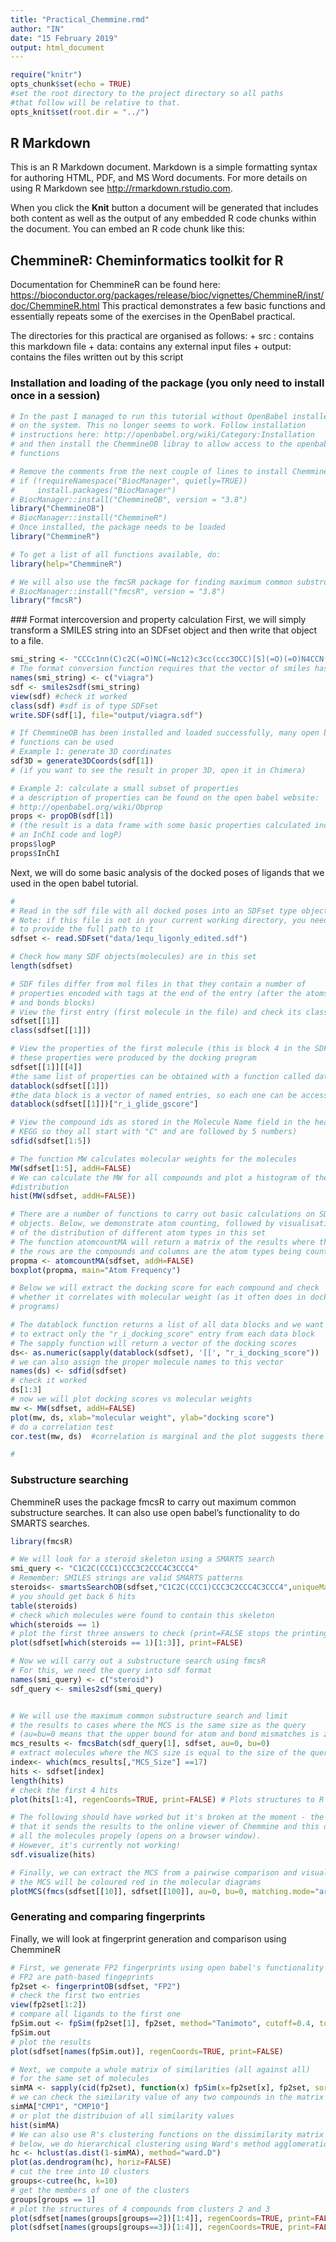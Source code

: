 ```yaml
---
title: "Practical_Chemmine.rmd"
author: "IN"
date: "15 February 2019"
output: html_document
---
```



```r
require("knitr")
opts_chunk$set(echo = TRUE)
#set the root directory to the project directory so all paths 
#that follow will be relative to that.
opts_knit$set(root.dir = "../")
```

## R Markdown

This is an R Markdown document. Markdown is a simple formatting syntax for authoring HTML, PDF, and MS Word documents. For more details on using R Markdown see <http://rmarkdown.rstudio.com>.

When you click the **Knit** button a document will be generated that includes both content as well as the output of any embedded R code chunks within the document. You can embed an R code chunk like this:

## ChemmineR: Cheminformatics toolkit for R
Documentation for ChemmineR can be found here: 
<https://bioconductor.org/packages/release/bioc/vignettes/ChemmineR/inst/doc/ChemmineR.html>
This practical demonstrates a few basic functions and essentially repeats some of the exercises in the OpenBabel practical.

The directories for this practical are organised as follows:
+ src : contains this markdown file
+ data: contains any external input files
+ output: contains the files written out by this script

### Installation and loading of the package (you only need to install once in a session)
```r
# In the past I managed to run this tutorial without OpenBabel installed 
# on the system. This no longer seems to work. Follow installation 
# instructions here: http://openbabel.org/wiki/Category:Installation
# and then install the ChemmineOB libray to allow access to the openbabel
# functions

# Remove the comments from the next couple of lines to install ChemmineOB and ChemmineR
# if (!requireNamespace("BiocManager", quietly=TRUE))
#     install.packages("BiocManager")
# BiocManager::install("ChemmineOB", version = "3.8")
library("ChemmineOB")
# BiocManager::install("ChemmineR")
# Once installed, the package needs to be loaded 
library("ChemmineR")

# To get a list of all functions available, do:
library(help="ChemmineR")

# We will also use the fmcSR package for finding maximum common substructures
# BiocManager::install("fmcsR", version = "3.8")
library("fmcsR")

```

### Format intercoversion and property calculation
First, we will simply transform a SMILES string into an SDFset object and then write that object to a file.

```r
smi_string <- "CCCc1nn(C)c2C(=O)NC(=Nc12)c3cc(ccc3OCC)[S](=O)(=O)N4CCN(C)CC4"
# The format conversion function requires that the vector of smiles has names (otherwise it fails)
names(smi_string) <- c("viagra")
sdf <- smiles2sdf(smi_string)
view(sdf) #check it worked
class(sdf) #sdf is of type SDFset
write.SDF(sdf[1], file="output/viagra.sdf") 

# If ChemmineOB has been installed and loaded successfully, many open babel
# functions can be used
# Example 1: generate 3D coordinates
sdf3D = generate3DCoords(sdf[1])
# (if you want to see the result in proper 3D, open it in Chimera)

# Example 2: calculate a small subset of properties
# a description of properties can be found on the open babel website:
# http://openbabel.org/wiki/Obprop
props <- propOB(sdf[1])
# (the result is a data frame with some basic properties calculated including
# an InChI code and logP)
props$logP
props$InChI

```

Next, we will do some basic analysis of the docked poses of ligands that we
used in the open babel tutorial.

```r
# 
# Read in the sdf file with all docked poses into an SDFset type object
# Note: if this file is not in your current working directory, you need
# to provide the full path to it
sdfset <- read.SDFset("data/1equ_ligonly_edited.sdf")

# Check how many SDF objects(molecules) are in this set
length(sdfset)

# SDF files differ from mol files in that they contain a number of 
# properties encoded with tags at the end of the entry (after the atoms
# and bonds blocks)
# View the first entry (first molecule in the file) and check its class
sdfset[[1]]
class(sdfset[[1]])

# View the properties of the first molecule (this is block 4 in the SDF object)
# these properties were produced by the docking program
sdfset[[1]][[4]]
#the same list of properties can be obtained with a function called datablock:
datablock(sdfset[[1]])
#the data block is a vector of named entries, so each one can be accessed by its name, e.g. to get the glide docking score do:
datablock(sdfset[[1]])["r_i_glide_gscore"]

# View the compound ids as stored in the Molecule Name field in the header of the sdf file - below we show the top 5 only (these were compounds from
# KEGG so they all start with "C" and are followed by 5 numbers)
sdfid(sdfset[1:5])

# The function MW calculates molecular weights for the molecules
MW(sdfset[1:5], addH=FALSE)
# We can calculate the MW for all compounds and plot a histogram of the
#distribution
hist(MW(sdfset, addH=FALSE))

# There are a number of functions to carry out basic calculations on SDFset
# objects. Below, we demonstrate atom counting, followed by visualisation
# of the distribution of different atom types in this set
# The function atomcountMA will return a matrix of the results where the
# the rows are the compounds and columns are the atom types being counted.
propma <- atomcountMA(sdfset, addH=FALSE)
boxplot(propma, main="Atom Frequency")

# Below we will extract the docking score for each compound and check
# whether it correlates with molecular weight (as it often does in docking
# programs)

# The datablock function returns a list of all data blocks and we want
# to extract only the "r_i_docking_score" entry from each data block
# The sapply function will return a vector of the docking scores
ds<- as.numeric(sapply(datablock(sdfset), '[[', "r_i_docking_score"))
# we can also assign the proper molecule names to this vector
names(ds) <- sdfid(sdfset)
# check it worked
ds[1:3]
# now we will plot docking scores vs molecular weights
mw <- MW(sdfset, addH=FALSE)
plot(mw, ds, xlab="molecular weight", ylab="docking score")
# do a correlation test
cor.test(mw, ds)  #correlation is marginal and the plot suggests there is no big problem here

#
```

### Substructure searching
ChemmineR uses the package fmcsR to carry out maximum common substructure
searches. It can also use open babel's functionality to do SMARTS searches.

```r
library(fmcsR) 

# We will look for a steroid skeleton using a SMARTS search
smi_query <- "C1C2C(CCC1)CCC3C2CCC4C3CCC4"
# Remember: SMILES strings are valid SMARTS patterns
steroids<- smartsSearchOB(sdfset,"C1C2C(CCC1)CCC3C2CCC4C3CCC4",uniqueMatches=FALSE)
# you should get back 6 hits
table(steroids)
# check which molecules were found to contain this skeleton
which(steroids == 1)
# plot the first three answers to check (print=FALSE stops the printing of the SDF containers on the screen so that only the 2D structures and their names are printed)
plot(sdfset[which(steroids == 1)[1:3]], print=FALSE) 

# Now we will carry out a substructure search using fmcsR
# For this, we need the query into sdf format
names(smi_query) <- c("steroid")
sdf_query <- smiles2sdf(smi_query)


# We will use the maximum common substructure search and limit
# the results to cases where the MCS is the same size as the query
# (au=bu=0 means that the upper bound for atom and bond mismatches is zero)
mcs_results <- fmcsBatch(sdf_query[1], sdfset, au=0, bu=0)
# extract molecules where the MCS size is equal to the size of the query
index<- which(mcs_results[,"MCS_Size"] ==17)
hits <- sdfset[index]
length(hits)
# check the first 4 hits
plot(hits[1:4], regenCoords=TRUE, print=FALSE) # Plots structures to R graphics device

# The following should have worked but it's broken at the moment - the idea is 
# that it sends the results to the online viewer of Chemmine and this displays 
# all the molecules propely (opens on a browser window). 
# However, it's currently not working! 
sdf.visualize(hits)

# Finally, we can extract the MCS from a pairwise comparison and visualise it; # we select here two compounds from the sdfset as the result looks better
# the MCS will be coloured red in the molecular diagrams
plotMCS(fmcs(sdfset[[10]], sdfset[[100]], au=0, bu=0, matching.mode="aromatic")) 


```

### Generating and comparing fingerprints
Finally, we will look at fingerprint generation and comparison using ChemmineR
```r
# First, we generate FP2 fingerprints using open babel's functionality
# FP2 are path-based fingeprints
fp2set <- fingerprintOB(sdfset, "FP2")
# check the first two entries
view(fp2set[1:2])
# compare all ligands to the first one
fpSim.out <- fpSim(fp2set[1], fp2set, method="Tanimoto", cutoff=0.4, top=4) 
fpSim.out
# plot the results
plot(sdfset[names(fpSim.out)], regenCoords=TRUE, print=FALSE)

# Next, we compute a whole matrix of similarities (all against all)
# for the same set of molecules
simMA <- sapply(cid(fp2set), function(x) fpSim(x=fp2set[x], fp2set, sorted=FALSE))
# we can check the similarity value of any two compounds in the matrix
simMA["CMP1", "CMP10"]
# or plot the distribuion of all similarity values
hist(simMA)
# We can also use R's clustering functions on the dissimilarity matrix
# below, we do hierarchical clustering using Ward's method agglomeration
hc <- hclust(as.dist(1-simMA), method="ward.D")
plot(as.dendrogram(hc), horiz=FALSE) 
# cut the tree into 10 clusters
groups<-cutree(hc, k=10)
# get the members of one of the clusters
groups[groups == 1]
# plot the structures of 4 compounds from clusters 2 and 3
plot(sdfset[names(groups[groups==2])[1:4]], regenCoords=TRUE, print=FALSE)
plot(sdfset[names(groups[groups==3])[1:4]], regenCoords=TRUE, print=FALSE)

```


